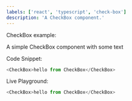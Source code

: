 ```yaml
---
labels: ['react', 'typescript', 'check-box']
description: 'A CheckBox component.'
---
```



CheckBox example:

A simple CheckBox component with some text

Code Snippet:
```js
<CheckBox>hello from CheckBox</CheckBox>
```


Live Playground:
```js live
<CheckBox>hello from CheckBox</CheckBox>
```
